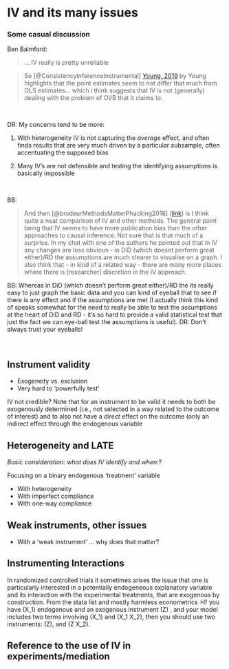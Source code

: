 # IV and its many issues


### Some casual discussion {-}


Ben Balmford:

> ...  IV really is pretty unreliable

> So [@ConsistencyInferenceInstrumental] [Young,  2019](http://scholar.google.co.uk/scholar_url?url=https://uh-ir.tdl.org/bitstream/handle/10657/4338/2019_ConsistencyWithoutInferenceInstrumentalVariables.pdf%3Fsequence%3D1&hl=en&sa=X&scisig=AAGBfm05pDW1C-mrVX9Sdp5WUPHeqmXSdQ&nossl=1&oi=scholarr) by Young highlights that the point estimates seem to not differ that much from OLS estimates...
which i think suggests that IV is not (generally) dealing with the problem of OVB that it claims to.

\

DR: My concerns tend to be more:

1. With heterogeneity IV is not capturing the *average* effect, and often finds results that are very much driven by a particular subsample, often accentuating the supposed bias

2. Many IV's are not defensible and testing the identifying assumptions is basically impossible

\

BB:

> And then [@brodeurMethodsMatterPhacking2018] ([link](https://papers.ssrn.com/sol3/papers.cfm?abstract_id=3249910)) is I think quite a neat comparison of IV and other methods. The general point being that IV seems to have more publication bias than the other approaches to causal inference. Not sure that is that much of a surprise. In my chat with one of the authors he pointed out that in IV any changes are less obvious - in DiD (which doesnt perform great either)/RD the assumptions are much clearer to visualise on a graph. I also think that - in kind of a related way - there are many more places where there is  [researcher] discretion in the IV approach.

<div class="marginnote">
 
BB: Whereas in DiD (which doesn't perform great either)/RD the its really easy to just graph the basic data and you can kind of eyeball that to see if there is any effect and if the assumptions are met (I actually think this kind of speaks somewhat for the need to really be able to test the assumptions at the heart of DiD and RD - it's so hard to provide a valid statistical test that just the fact we can eye-ball test the assumptions is useful). DR: Don't always trust your eyeballs!

</div>

\
  
## Instrument validity

- Exogeneity vs. exclusion
- Very hard to 'powerfully test'

IV not credible?	Note that for an instrument to be valid it needs to both be exogenously determined (i.e., not selected in a way related to the outcome of interest) and to also not have a *direct* effect on the outcome (only an indirect effect through the endogenous variable

## Heterogeneity and LATE

*Basic consideration: what does IV identify and when:*?

Focusing on a binary endogenous 'treatment' variable

- With heterogeneity
- With imperfect compliance
- With one-way compliance

## Weak instruments, other issues

- With a 'weak instrument' ... why does that matter?

## Instrumenting Interactions 

In randomized controlled trials it sometimes arises the issue that one is particularly interested in a potentially endogeneous explanatory variable and its interaction with the experimental treatments, that are exogenous by construction. From the stata list and mostly harmless econometrics [](http://www.mostlyharmlesseconometrics.com/2010/02/multiple-endogenous-variables-what-now/)
>If you have \(X_1\) endogenous and an exogenous instrument \(Z\) , and your model includes two terms involving \(X_1\) and \(X_1 \times X_2\), then you should use two instruments: \(Z\), and \(Z \times X_2\). 

## Reference to the use of IV in experiments/mediation


